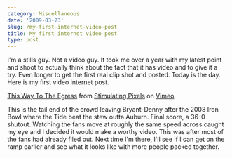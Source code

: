 ```yaml
---
category: Miscellaneous
date: '2009-03-23'
slug: /my-first-internet-video-post
title: My first internet video post
type: post
---
```



I'm a stills guy. Not a video guy. It took me over a year with my latest point and shoot to actually think about the fact that it has video and to give it a try. Even longer to get the first real clip shot and posted. Today is the day. Here is my first video internet post.

  
[This Way To The Egress](http://vimeo.com/3817271) from
[Stimulating Pixels](http://vimeo.com/user1474685) on
[Vimeo](http://vimeo.com).

This is the tail end of the crowd leaving Bryant-Denny after the 2008 Iron Bowl where the Tide beat the stew outta Auburn. Final score, a 36-0 shutout. Watching the fans move at roughly the same speed across caught my eye and I decided it would make a worthy video. This was after most of the fans had already filed out. Next time I'm there, I'll see if I can get on the ramp earlier and see what it looks like with more people packed together.
